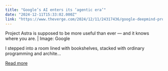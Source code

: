 ```yaml
---
title: "Google’s AI enters its ‘agentic era’"
date: "2024-12-11T15:33:02.000Z"
link: "https://www.theverge.com/2024/12/11/24317436/google-deepmind-project-astra-mariner-ai-agent"
---
```


Project Astra is supposed to be more useful than ever — and it knows where you are. | Image: Google
    

  
I stepped into a room lined with bookshelves, stacked with ordinary programming and archite...

[Read more](https://www.theverge.com/2024/12/11/24317436/google-deepmind-project-astra-mariner-ai-agent)
